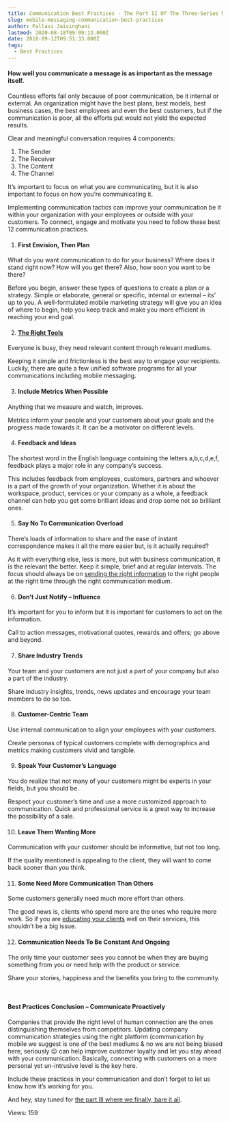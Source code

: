 ```yaml
---
title: Communication Best Practices - The Part II Of The Three-Series Mobile Messaging.
slug: mobile-messaging-communication-best-practices
author: Pallavi Jaisinghani
lastmod: 2020-08-18T09:09:13.000Z
date: 2018-09-12T09:51:33.000Z
tags:
  - Best Practices
---
```


#### How well you communicate a message is as important as the message itself.


Countless efforts fail only because of poor communication, be it internal or external. An organization might have the best plans, best models, best business cases, the best employees and even the best customers, but if the communication is poor, all the efforts put would not yield the expected results.


Clear and meaningful conversation requires 4 components:


1. The Sender
2. The Receiver
3. The Content
4. The Channel


It’s important to focus on what you are communicating, but it is also important to focus on how you’re communicating it.


Implementing communication tactics can improve your communication be it within your organization with your employees or outside with your customers. To connect, engage and motivate you need to follow these best 12 communication practices.


1. ####  **First Envision, Then Plan**


What do you want communication to do for your business? Where does it stand right now? How will you get there? Also, how soon you want to be there?


Before you begin, answer these types of questions to create a plan or a strategy. Simple or elaborate, general or specific, internal or external – its’ up to you. A well-formulated mobile marketing strategy will give you an idea of where to begin, help you keep track and make you more efficient in reaching your end goal.


2. ####  **[The Right Tools](https://msg91.com/sms-addons/?utm_source=blog&utm_medium=int&utm_campaign=two)**


Everyone is busy, they need relevant content through relevant mediums. 


Keeping it simple and frictionless is the best way to engage your recipients. Luckily, there are quite a few unified software programs for all your communications including mobile messaging.


3. ####  **Include Metrics When Possible**


Anything that we measure and watch, improves. 


Metrics inform your people and your customers about your goals and the progress made towards it. It can be a motivator on different levels.


4. ####  **Feedback and Ideas**


The shortest word in the English language containing the letters a,b,c,d,e,f, feedback plays a major role in any company’s success. 


This includes feedback from employees, customers, partners and whoever is a part of the growth of your organization. Whether it is about the workspace, product, services or your company as a whole, a feedback channel can help you get some brilliant ideas and drop some not so brilliant ones.


5. ####  **Say No To Communication Overload**


There’s loads of information to share and the ease of instant correspondence makes it all the more easier but, is it actually required?


As it with everything else, less is more, but with business communication, it is the relevant the better. Keep it simple, brief and at regular intervals. The focus should always be on [sending the right information](https://msg91.com/blog/part-i-no-one-ignores-this-engagement-medium-mobile-messaging/?utm_source=blog&utm_medium=int&utm_campaign=two) to the right people at the right time through the right communication medium.


6. ####  **Don’t Just Notify – Influence**


It’s important for you to inform but it is important for customers to act on the information. 


Call to action messages, motivational quotes, rewards and offers; go above and beyond.


7. ####  **Share Industry Trends**


Your team and your customers are not just a part of your company but also a part of the industry. 


Share industry insights, trends, news updates and encourage your team members to do so too.


8. ####  **Customer-Centric Team**


Use internal communication to align your employees with your customers. 


Create personas of typical customers complete with demographics and metrics making customers vivid and tangible.


9. ####  **Speak Your Customer’s Language**


You do realize that not many of your customers might be experts in your fields, but you should be.


Respect your customer’s time and use a more customized approach to communication. Quick and professional service is a great way to increase the possibility of a sale.


10. ####  **Leave Them Wanting More**


Communication with your customer should be informative, but not too long. 


If the quality mentioned is appealing to the client, they will want to come back sooner than you think.


11. ####  **Some Need More Communication Than Others**


Some customers generally need much more effort than others. 


The good news is, clients who spend more are the ones who require more work. So if you are [educating your clients](https://msg91.com/transactional-sms/?utm_source=blog&utm_medium=int&utm_campaign=two) well on their services, this shouldn’t be a big issue.


12. ####  **Communication Needs To Be Constant And Ongoing**


The only time your customer sees you cannot be when they are buying something from you or need help with the product or service. 


Share your stories, happiness and the benefits you bring to the community.


 


#### **Best Practices Conclusion – Communicate Proactively**


Companies that provide the right level of human connection are the ones distinguishing themselves from competitors. Updating company communication strategies using the right platform (communication by mobile we suggest is one of the best mediums & no we are not being biased here, seriously 😉 can help improve customer loyalty and let you stay ahead with your communication. Basically, connecting with customers on a more personal yet un-intrusive level is the key here.


Include these practices in your communication and don’t forget to let us know how it’s working for you.


And hey, stay tuned for [the part III where we finally, bare it all](https://msg91.com/blog/integrated-marketing-communication-strategy-part-three/?utm_source=blog&utm_medium=int&utm_campaign=mobilemessaging3).


 Views: 159


